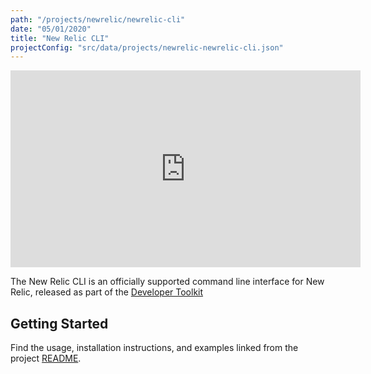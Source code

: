 ```yaml
---
path: "/projects/newrelic/newrelic-cli"
date: "05/01/2020"
title: "New Relic CLI"
projectConfig: "src/data/projects/newrelic-newrelic-cli.json"
---
```


<div className="responsive-video">
  <iframe width="560" height="315" src="https://www.youtube.com/embed/g00AeKlECZA" frameborder="0" allow="accelerometer; autoplay; encrypted-media; gyroscope; picture-in-picture" allowfullscreen></iframe>
</div>

The New Relic CLI is an officially supported command line interface for New Relic, released as part of the [Developer Toolkit](https://newrelic.github.io/developer-toolkit/)


## Getting Started

Find the usage, installation instructions, and examples linked from the project [README](https://github.com/newrelic/newrelic-cli#readme).
